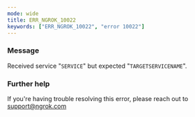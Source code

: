 ```yaml
---
mode: wide
title: ERR_NGROK_10022
keywords: ["ERR_NGROK_10022", "error 10022"]
---
```



### Message

Received service "`SERVICE`" but expected "`TARGETSERVICENAME`".

<ErrorDetails />

### Further help

If you're having trouble resolving this error, please reach out to [support@ngrok.com](mailto:support@ngrok.com?subject=Help%20with%20ERR_NGROK_10022)
